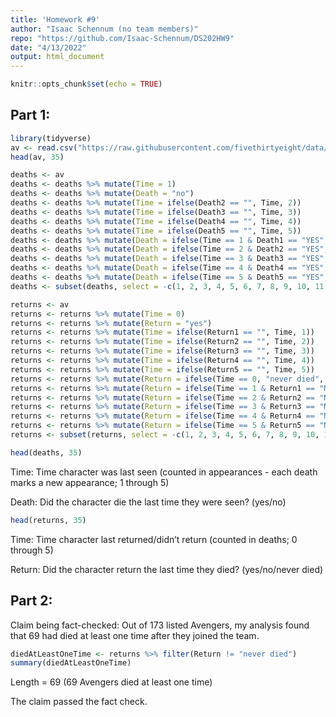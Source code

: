 ---
title: 'Homework #9'
author: "Isaac Schennum (no team members)"
repo: "https://github.com/Isaac-Schennum/DS202HW9"
date: "4/13/2022"
output: html_document
---

```{r setup, include=FALSE}
knitr::opts_chunk$set(echo = TRUE)
```

## Part 1:

```{r}
library(tidyverse)
av <- read.csv("https://raw.githubusercontent.com/fivethirtyeight/data/master/avengers/avengers.csv", stringsAsFactors = FALSE)
head(av, 35)
```

```{r}
deaths <- av
deaths <- deaths %>% mutate(Time = 1)
deaths <- deaths %>% mutate(Death = "no")
deaths <- deaths %>% mutate(Time = ifelse(Death2 == "", Time, 2))
deaths <- deaths %>% mutate(Time = ifelse(Death3 == "", Time, 3))
deaths <- deaths %>% mutate(Time = ifelse(Death4 == "", Time, 4))
deaths <- deaths %>% mutate(Time = ifelse(Death5 == "", Time, 5))
deaths <- deaths %>% mutate(Death = ifelse(Time == 1 & Death1 == "YES", "yes", Death))
deaths <- deaths %>% mutate(Death = ifelse(Time == 2 & Death2 == "YES", "yes", Death))
deaths <- deaths %>% mutate(Death = ifelse(Time == 3 & Death3 == "YES", "yes", Death))
deaths <- deaths %>% mutate(Death = ifelse(Time == 4 & Death4 == "YES", "yes", Death))
deaths <- deaths %>% mutate(Death = ifelse(Time == 5 & Death5 == "YES", "yes", Death))
deaths <- subset(deaths, select = -c(1, 2, 3, 4, 5, 6, 7, 8, 9, 10, 11, 12, 13, 14, 15, 16, 17, 18, 19, 20, 21))
```

```{r}
returns <- av
returns <- returns %>% mutate(Time = 0)
returns <- returns %>% mutate(Return = "yes")
returns <- returns %>% mutate(Time = ifelse(Return1 == "", Time, 1))
returns <- returns %>% mutate(Time = ifelse(Return2 == "", Time, 2))
returns <- returns %>% mutate(Time = ifelse(Return3 == "", Time, 3))
returns <- returns %>% mutate(Time = ifelse(Return4 == "", Time, 4))
returns <- returns %>% mutate(Time = ifelse(Return5 == "", Time, 5))
returns <- returns %>% mutate(Return = ifelse(Time == 0, "never died", Return))
returns <- returns %>% mutate(Return = ifelse(Time == 1 & Return1 == "NO", "no", Return))
returns <- returns %>% mutate(Return = ifelse(Time == 2 & Return2 == "NO", "no", Return))
returns <- returns %>% mutate(Return = ifelse(Time == 3 & Return3 == "NO", "no", Return))
returns <- returns %>% mutate(Return = ifelse(Time == 4 & Return4 == "NO", "no", Return))
returns <- returns %>% mutate(Return = ifelse(Time == 5 & Return5 == "NO", "no", Return))
returns <- subset(returns, select = -c(1, 2, 3, 4, 5, 6, 7, 8, 9, 10, 11, 12, 13, 14, 15, 16, 17, 18, 19, 20, 21))
```

```{r}
head(deaths, 35)
```

Time: Time character was last seen (counted in appearances - each death marks a new appearance; 1 through 5)

Death: Did the character die the last time they were seen? (yes/no)

```{r}
head(returns, 35)
```

Time: Time character last returned/didn't return (counted in deaths; 0 through 5)

Return: Did the character return the last time they died? (yes/no/never died)

## Part 2:

Claim being fact-checked: Out of 173 listed Avengers, my analysis found that 69 had died at least one time after they joined the team.

```{r}
diedAtLeastOneTime <- returns %>% filter(Return != "never died")
summary(diedAtLeastOneTime)
```

Length = 69 (69 Avengers died at least one time)

The claim passed the fact check.

